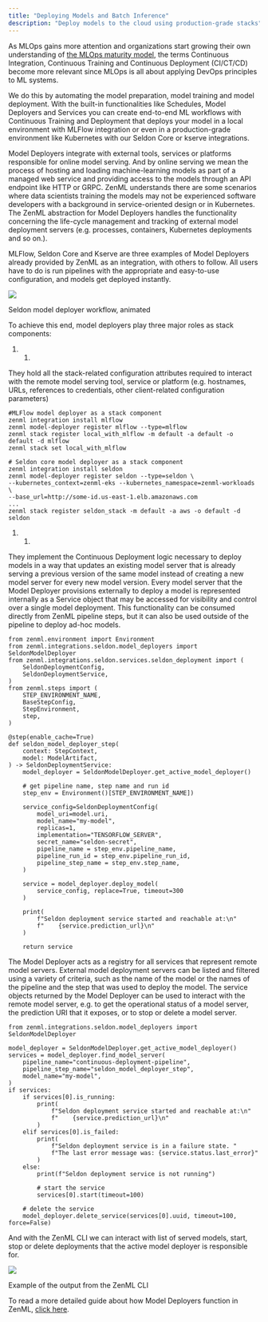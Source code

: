 ```yaml
---
title: "Deploying Models and Batch Inference"
description: "Deploy models to the cloud using production-grade stacks"
---
```


As MLOps gains more attention and organizations start growing their own understanding of [the MLOps maturity model](https://blog.zenml.io/mlops-maturity-models/), the terms Continuous Integration, Continuous Training and Continuous Deployment (CI/CT/CD) become more relevant since MLOps is all about applying DevOps principles to ML systems.

We do this by automating the model preparation, model training and model deployment. With the built-in functionalities like Schedules, Model Deployers and Services you can create end-to-end ML workflows with Continuous Training and Deployment that deploys your model in a local environment with MLFlow integration or even in a production-grade environment like Kubernetes with our Seldon Core or kserve integrations.

Model Deployers integrate with external tools, services or platforms responsible for online model serving. And by online serving we mean the process of hosting and loading machine-learning models as part of a managed web service and providing access to the models through an API endpoint like HTTP or GRPC. ZenML understands there are some scenarios where data scientists training the models may not be experienced software developers with a background in service-oriented design or in Kubernetes. The ZenML abstraction for Model Deployers handles the functionality concerning the life-cycle management and tracking of external model deployment servers (e.g. processes, containers, Kubernetes deployments and so on.).

MLFlow, Seldon Core and Kserve are three examples of Model Deployers already provided by ZenML as an integration, with others to follow. All users have to do is run pipelines with the appropriate and easy-to-use configuration, and models get deployed instantly.

![](/images/advanced-guide/practical-mlops/seldon-model-deployer.gif)

Seldon model deployer workflow, animated

To achieve this end, model deployers play three major roles as stack components:

1. 1.  
They hold all the stack-related configuration attributes required to interact with the remote model serving tool, service or platform (e.g. hostnames, URLs, references to credentials, other client-related configuration parameters)

```
#MLFlow model deployer as a stack component
zenml integration install mlflow
zenml model-deployer register mlflow --type=mlflow
zenml stack register local_with_mlflow -m default -a default -o default -d mlflow
zenml stack set local_with_mlflow

# Seldon core model deployer as a stack component
zenml integration install seldon
zenml model-deployer register seldon --type=seldon \
--kubernetes_context=zenml-eks --kubernetes_namespace=zenml-workloads \
--base_url=http://some-id.us-east-1.elb.amazonaws.com
...
zenml stack register seldon_stack -m default -a aws -o default -d seldon
```

1. 1.  
They implement the Continuous Deployment logic necessary to deploy models in a way that updates an existing model server that is already serving a previous version of the same model instead of creating a new model server for every new model version. Every model server that the Model Deployer provisions externally to deploy a model is represented internally as a Service object that may be accessed for visibility and control over a single model deployment. This functionality can be consumed directly from ZenML pipeline steps, but it can also be used outside of the pipeline to deploy ad-hoc models.

```
from zenml.environment import Environment
from zenml.integrations.seldon.model_deployers import SeldonModelDeployer
from zenml.integrations.seldon.services.seldon_deployment import (
    SeldonDeploymentConfig,
    SeldonDeploymentService,
)
from zenml.steps import (
    STEP_ENVIRONMENT_NAME,
    BaseStepConfig,
    StepEnvironment,
    step,
)

@step(enable_cache=True)
def seldon_model_deployer_step(
    context: StepContext,
    model: ModelArtifact,
) -> SeldonDeploymentService:
    model_deployer = SeldonModelDeployer.get_active_model_deployer()

    # get pipeline name, step name and run id
    step_env = Environment()[STEP_ENVIRONMENT_NAME])

    service_config=SeldonDeploymentConfig(
        model_uri=model.uri,
        model_name="my-model",
        replicas=1,
        implementation="TENSORFLOW_SERVER",
        secret_name="seldon-secret",
        pipeline_name = step_env.pipeline_name,
        pipeline_run_id = step_env.pipeline_run_id,
        pipeline_step_name = step_env.step_name,
    )

    service = model_deployer.deploy_model(
        service_config, replace=True, timeout=300
    )

    print(
        f"Seldon deployment service started and reachable at:\n"
        f"    {service.prediction_url}\n"
    )

    return service
```

The Model Deployer acts as a registry for all services that represent remote model servers. External model deployment servers can be listed and filtered using a variety of criteria, such as the name of the model or the names of the pipeline and the step that was used to deploy the model. The service objects returned by the Model Deployer can be used to interact with the remote model server, e.g. to get the operational status of a model server, the prediction URI that it exposes, or to stop or delete a model server.

```
from zenml.integrations.seldon.model_deployers import SeldonModelDeployer

model_deployer = SeldonModelDeployer.get_active_model_deployer()
services = model_deployer.find_model_server(
    pipeline_name="continuous-deployment-pipeline",
    pipeline_step_name="seldon_model_deployer_step",
    model_name="my-model",
)
if services:
    if services[0].is_running:
        print(
            f"Seldon deployment service started and reachable at:\n"
            f"    {service.prediction_url}\n"
        )
    elif services[0].is_failed:
        print(
            f"Seldon deployment service is in a failure state. "
            f"The last error message was: {service.status.last_error}"
        )
    else:
        print(f"Seldon deployment service is not running")

        # start the service
        services[0].start(timeout=100)

    # delete the service
    model_deployer.delete_service(services[0].uuid, timeout=100, force=False)
```

And with the ZenML CLI we can interact with list of served models, start, stop or delete deployments that the active model deployer is responsible for.

![](/images/advanced-guide/practical-mlops/served-models-cli.png)

Example of the output from the ZenML CLI

To read a more detailed guide about how Model Deployers function in ZenML, [click here](/component-gallery/model-deployers).